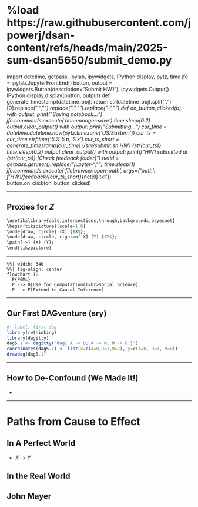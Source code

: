 # %load https://raw.githubusercontent.com/jpowerj/dsan-content/refs/heads/main/2025-sum-dsan5650/submit_demo.py
import datetime, getpass, ipylab, ipywidgets, IPython.display, pytz, time
jfe = ipylab.JupyterFrontEnd()
button, output = ipywidgets.Button(description="Submit HW1"), ipywidgets.Output()
IPython.display.display(button, output)
def generate_timestamp(datetime_obj):
    return str(datetime_obj).split(".")[0].replace(" ","_").replace(":","").replace("-","")
def on_button_clicked(b):
    with output: print("Saving notebook...")
    jfe.commands.execute('docmanager:save')
    time.sleep(0.2)
    output.clear_output()
    with output: print("Submitting...")
    cur_time = datetime.datetime.now(pytz.timezone('US/Eastern'))
    cur_ts = cur_time.strftime('%X %p, %x')
    cur_ts_short = generate_timestamp(cur_time)
    !/srv/submit.sh HW1 {str(cur_ts)}
    time.sleep(0.2)
    output.clear_output()
    with output: print(f"HW1 submitted at {str(cur_ts)} [Check feedback folder]")
    netid = getpass.getuser().replace("jupyter-","")
    time.sleep(1)
    jfe.commands.execute('filebrowser:open-path', args={'path': f'HW1/feedback/{cur_ts_short}_{netid}.txt'})
button.on_click(on_button_clicked)

---

## Proxies for $Z$

```r
\usetikzlibrary{calc,intersections,through,backgrounds,bayesnet}
\begin{tikzpicture}[scale=1.0]
\node[draw, circle] (X) {$X$};
\node[draw, circle, right=of X] (Y) {$Y$};
\path[->] (X) (Y);
\end{tikzpicture}
```

---

```mermaid
%%| width: 340
%%| fig-align: center
flowchart TB
  P{PGMs}
  P --> D[Use for Computational<br>Social Science]
  P --> E[Extend to Causal Inference]
```

---

## Our First DAGventure (sry)

```r
#| label: first-dag
library(rethinking)
library(dagitty)
dag5.1 <- dagitty("dag{ A -> D; A -> M; M -> D;}")
coordinates(dag5.1) <- list(x=c(A=0,D=1,M=2), y=c(A=0, D=1, M=0))
drawdag(dag5.1)
```

---

## How to De-Confound (We Made It!)

* 

---

# Paths from Cause to Effect {data-stack-name="Causal Paths"}

## In A Perfect World

* $X \rightarrow Y$

## In the Real World

## John Mayer